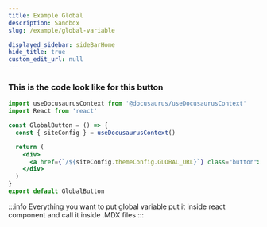 ```yaml
---
title: Example Global
description: Sandbox
slug: /example/global-variable

displayed_sidebar: sideBarHome
hide_title: true
custom_edit_url: null
---
```




<Breadcrumbs/>



### This is the code look like for this button

```jsx
import useDocusaurusContext from '@docusaurus/useDocusaurusContext'
import React from 'react'

const GlobalButton = () => {
  const { siteConfig } = useDocusaurusContext()

  return (
    <div>
      <a href={`/${siteConfig.themeConfig.GLOBAL_URL}`} class="button">Click Me</a>
    </div>
  )
}
export default GlobalButton

```
<GlobalButton/>

 
:::info 
Everything you want to put global variable put it inside react component 
and call it inside .MDX files
:::


